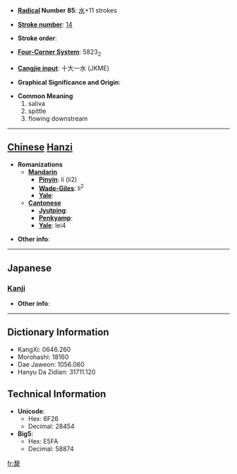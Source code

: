 * '''[[Wiktionary:Chinese radical index| Radical]] Number 85''': [[Wiktionary:Chinese radical index 水|水]]+11 strokes

* '''[[Wiktionary:Chinese total strokes index|Stroke number]]''': [[Wiktionary:Chinese total strokes index 14|14]]

* '''Stroke order''': 

* '''[[Wiktionary:Chinese four corner index|Four-Corner System]]''': 5823<sub>2</sub>

* '''[[Wiktionary:Chinese Cangjie index|Cangjie input]]''': 十大一水 (JKME)

* '''Graphical Significance and Origin''': 

* '''Common Meaning'''
*#saliva
*# spittle
*# flowing downstream


----

== [[Chinese]] [[Hanzi]] ==

* '''Romanizations'''
** '''[[Mandarin]]'''
*** '''[[Pinyin]]''': lí (li2)
*** '''[[Wade-Giles]]''': li<sup>2</sup>
*** '''[[Yale]]''': 
** '''[[Cantonese]]'''
*** '''[[Jyutping]]''':
*** '''[[Penkyamp]]''': 
*** '''[[Yale]]''': lei4

* '''Other info''': 

----

==Japanese==
===[[Kanji]]===
{{kanji|on readings=[[ぎ]] (gi), [[らい]] (rai), [[たい]] (tai)
|kun readings=[[ながれる]] (nagareru)
}}

* '''Other info''':  

----

== Dictionary Information ==

* KangXi: 0646.260
* Morohashi: 18160
* Dae Jaweon: 1056.060
* Hanyu Da Zidian: 31711.120

== Technical Information ==

* '''Unicode''':
** Hex: 6F26
** Decimal: 28454
* '''Big5''':
** Hex: E5FA
** Decimal: 58874

[[fr:漦]]